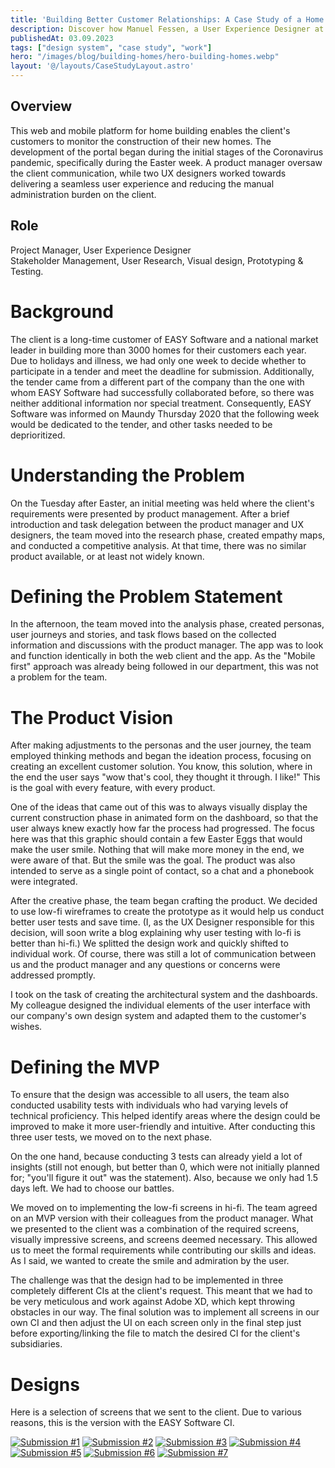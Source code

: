 ```yaml
---
title: 'Building Better Customer Relationships: A Case Study of a Home Building Customer Portal'
description: Discover how Manuel Fessen, a User Experience Designer at EASY Software, developed a web and mobile platform for a national market leader in the home building industry to enable their customers to monitor the construction of their new homes. 
publishedAt: 03.09.2023
tags: ["design system", "case study", "work"]
hero: "/images/blog/building-homes/hero-building-homes.webp"
layout: '@/layouts/CaseStudyLayout.astro'
---
```


## Overview

This web and mobile platform for home building enables the client's customers to monitor the construction of their new homes. The development of the portal began during the initial stages of the Coronavirus pandemic, specifically during the Easter week. A product manager oversaw the client communication, while two UX designers worked towards delivering a seamless user experience and reducing the manual administration burden on the client.

## Role

Project Manager, User Experience Designer  
Stakeholder Management, User Research, Visual design, Prototyping & Testing.

# Background

The client is a long-time customer of EASY Software and a national market leader in building more than 3000 homes for their customers each year. Due to holidays and illness, we had only one week to decide whether to participate in a tender and meet the deadline for submission. Additionally, the tender came from a different part of the company than the one with whom EASY Software had successfully collaborated before, so there was neither additional information nor special treatment. Consequently, EASY Software was informed on Maundy Thursday 2020 that the following week would be dedicated to the tender, and other tasks needed to be deprioritized.

# Understanding the Problem

On the Tuesday after Easter, an initial meeting was held where the client's requirements were presented by product management. After a brief introduction and task delegation between the product manager and UX designers, the team moved into the research phase, created empathy maps, and conducted a competitive analysis. At that time, there was no similar product available, or at least not widely known.

# Defining the Problem Statement

In the afternoon, the team moved into the analysis phase, created personas, user journeys and stories, and task flows based on the collected information and discussions with the product manager. The app was to look and function identically in both the web client and the app. As the "Mobile first" approach was already being followed in our department, this was not a problem for the team.

# The Product Vision

After making adjustments to the personas and the user journey, the team employed thinking methods and began the ideation process, focusing on creating an excellent customer solution. You know, this solution, where in the end the user says "wow that's cool, they thought it through. I like!" This is the goal with every feature, with every product. 

One of the ideas that came out of this was to always visually display the current construction phase in animated form on the dashboard, so that the user always knew exactly how far the process had progressed. The focus here was that this graphic should contain a few Easter Eggs that would make the user smile. Nothing that will make more money in the end, we were aware of that. But the smile was the goal. The product was also intended to serve as a single point of contact, so a chat and a phonebook were integrated. 

After the creative phase, the team began crafting the product. 
We decided to use low-fi wireframes to create the prototype as it would help us conduct better user tests and save time. (I, as the UX Designer responsible for this decision, will soon write a blog explaining why user testing with lo-fi is better than hi-fi.) We splitted the design work and quickly shifted to individual work. 
Of course, there was still a lot of communication between us and the product manager and any questions or concerns were addressed promptly. 

I took on the task of creating the architectural system and the dashboards. My colleague designed the individual elements of the user interface with our company's own design system and adapted them to the customer's wishes. 

# Defining the MVP
To ensure that the design was accessible to all users, the team also conducted usability tests with individuals who had varying levels of technical proficiency. This helped identify areas where the design could be improved to make it more user-friendly and intuitive. After conducting this three user tests, we moved on to the next phase. 

On the one hand, because conducting 3 tests can already yield a lot of insights (still not enough, but better than 0, which were not initially planned for; "you'll figure it out" was the statement). Also, because we only had 1.5 days left. We had to choose our battles.

We moved on to implementing the low-fi screens in hi-fi. The team agreed on an MVP version with their colleagues from the product manager. What we presented to the client was a combination of the required screens, visually impressive screens, and screens deemed necessary. This allowed us  to meet the formal requirements while contributing our skills and ideas. As I said, we wanted to create the smile and admiration by the user. 

The challenge was that the design had to be implemented in three completely different CIs at the client's request. This meant that we had to be very meticulous and work against Adobe XD, which kept throwing obstacles in our way. The final solution was to implement all screens in our own CI and then adjust the UI on each screen only in the final step just before exporting/linking the file to match the desired CI for the client's subsidiaries.

# Designs

Here is a selection of screens that we sent to the client. Due to various reasons, this is the version with the EASY Software CI. 

<div class="not-prose mt-4 lg:my-8">
  <a href="../../images/blog/building-homes/Dashboard.webp" target="_blank"><img src="../../images/blog/building-homes/Dashboard.webp" alt="Submission #1" class="m-0"/></a>
  <a href="../../images/blog/building-homes/Dokumentenmanagement.webp" target="_blank"><img src="../../images/blog/building-homes/Dokumentenmanagement.webp" alt="Submission #2" class="m-0 mt-4"/></a>
  <a href="../../images/blog/building-homes/Projektfortschritt-Checkliste.webp" target="_blank"><img src="../../images/blog/building-homes/Projektfortschritt-Checkliste.webp" alt="Submission #3" class="m-0 mt-4"/></a>
  <a href="../../images/blog/building-homes/Projektkontakte.webp" target="_blank"><img src="../../images/blog/building-homes/Projektkontakte.webp" alt="Submission #4" class="m-0 mt-4"/></a>
  <a href="../../images/blog/building-homes/Self-Service-Maengel.webp" target="_blank"><img src="../../images/blog/building-homes/Self-Service-Maengel.webp" alt="Submission #5" class="m-0 mt-4"/></a>
  <a href="../../images/blog/building-homes/Self-Service–FAQ.webp" target="_blank"><img src="../../images/blog/building-homes/Self-Service–FAQ.webp" alt="Submission #6" class="m-0 mt-4"/></a>
  <a href="../../images/blog/building-homes/Self-Service.webp" target="_blank"><img src="../../images/blog/building-homes/Self-Service.webp" alt="Submission #7" class="m-0 mt-4"/></a>
</div>